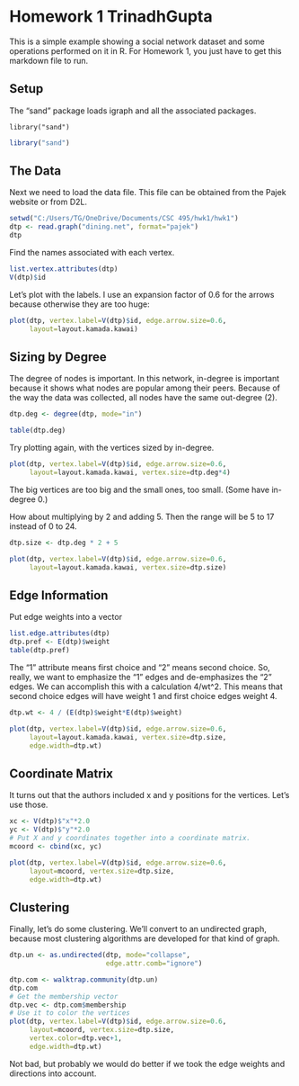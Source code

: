 Homework 1 TrinadhGupta
========================================================

This is a simple example showing a social network dataset and some
operations performed on it in R. For Homework 1, you just have to get this markdown file to run.

Setup
--------------------------------------------------------

The "sand" package loads igraph and all the associated packages.

```
library("sand")
```

```r
library("sand")
```

The Data
-----------------------------------------------

Next we need to load the data file. This file can be obtained from the
Pajek website or from D2L.

```r
setwd("C:/Users/TG/OneDrive/Documents/CSC 495/hwk1/hwk1")
dtp <- read.graph("dining.net", format="pajek")
dtp
```

Find the names associated with each vertex.

```r
list.vertex.attributes(dtp)
V(dtp)$id
```

Let's plot with the labels. I use an expansion factor of 0.6 for the arrows because otherwise they are too huge:


```r
plot(dtp, vertex.label=V(dtp)$id, edge.arrow.size=0.6, 
     layout=layout.kamada.kawai)
```

Sizing by Degree
---------------------------------------------

The degree of nodes is important. In this network, in-degree is important because it shows what nodes are popular among their peers. Because of the way the data was collected, all nodes have the same out-degree (2).

```r
dtp.deg <- degree(dtp, mode="in")

table(dtp.deg)

```

Try plotting again, with the vertices sized by in-degree. 

```r
plot(dtp, vertex.label=V(dtp)$id, edge.arrow.size=0.6, 
     layout=layout.kamada.kawai, vertex.size=dtp.deg*4)
```

The big vertices are too big and the small ones, too small. (Some have in-degree 0.)

How about multiplying by 2 and adding 5. Then the range will be 5 to 17 instead of 0 to 24.

```r
dtp.size <- dtp.deg * 2 + 5

plot(dtp, vertex.label=V(dtp)$id, edge.arrow.size=0.6, 
     layout=layout.kamada.kawai, vertex.size=dtp.size)
```

Edge Information
--------------------------------------------
Put edge weights into a vector

```r
list.edge.attributes(dtp)
dtp.pref <- E(dtp)$weight
table(dtp.pref)
```

The "1" attribute means first choice and "2" means second choice. So, really, we want to emphasize the "1" edges and de-emphasizes the "2" edges. We can accomplish this with a calculation 4/wt^2. This means that second choice edges will have weight 1 and first choice edges weight 4.

```r
dtp.wt <- 4 / (E(dtp)$weight*E(dtp)$weight)

plot(dtp, vertex.label=V(dtp)$id, edge.arrow.size=0.6, 
     layout=layout.kamada.kawai, vertex.size=dtp.size,
     edge.width=dtp.wt)
```

Coordinate Matrix
-------------------------------------------

It turns out that the authors included x and y positions for the vertices. Let's use those. 

```r
xc <- V(dtp)$"x"*2.0
yc <- V(dtp)$"y"*2.0
# Put X and y coordinates together into a coordinate matrix.
mcoord <- cbind(xc, yc)

plot(dtp, vertex.label=V(dtp)$id, edge.arrow.size=0.6, 
     layout=mcoord, vertex.size=dtp.size,
     edge.width=dtp.wt)
```
Clustering
------------------------------------------------

Finally, let's do some clustering. We'll convert to an undirected graph, because most clustering algorithms are developed for that kind of graph.

```r
dtp.un <- as.undirected(dtp, mode="collapse", 
                        edge.attr.comb="ignore")

dtp.com <- walktrap.community(dtp.un)
dtp.com
# Get the membership vector
dtp.vec <- dtp.com$membership
# Use it to color the vertices
plot(dtp, vertex.label=V(dtp)$id, edge.arrow.size=0.6, 
     layout=mcoord, vertex.size=dtp.size,
     vertex.color=dtp.vec+1,
     edge.width=dtp.wt)
```

Not bad, but probably we would do better if we took the edge weights and directions into account. 
